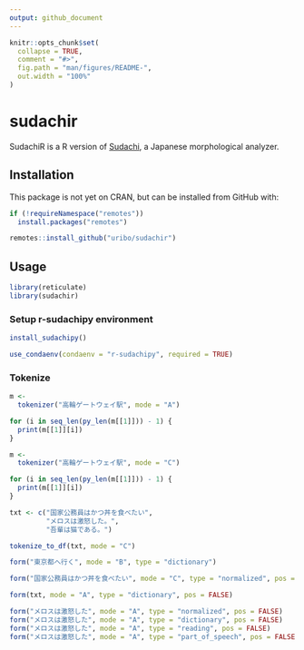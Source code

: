 ```yaml
---
output: github_document
---
```


<!-- README.md is generated from README.Rmd. Please edit that file -->

```r
knitr::opts_chunk$set(
  collapse = TRUE,
  comment = "#>",
  fig.path = "man/figures/README-",
  out.width = "100%"
)
```

# sudachir

SudachiR is a R version of [Sudachi](https://github.com/WorksApplications/Sudachi), a Japanese morphological analyzer.

<!-- badges: start -->
<!-- badges: end -->

## Installation

This package is not yet on CRAN, but can be installed from GitHub with:


``` r
if (!requireNamespace("remotes"))
  install.packages("remotes")

remotes::install_github("uribo/sudachir")
```

## Usage

```r
library(reticulate)
library(sudachir)
```

### Setup r-sudachipy environment

``` r
install_sudachipy()
```

```r
use_condaenv(condaenv = "r-sudachipy", required = TRUE)
```

### Tokenize

```r
m <- 
  tokenizer("高輪ゲートウェイ駅", mode = "A")

for (i in seq_len(py_len(m[[1]])) - 1) {
  print(m[[1]][i])
}

m <- 
  tokenizer("高輪ゲートウェイ駅", mode = "C")

for (i in seq_len(py_len(m[[1]])) - 1) {
  print(m[[1]][i])
}
```


```r
txt <- c("国家公務員はかつ丼を食べたい", 
         "メロスは激怒した。",
         "吾輩は猫である。")

tokenize_to_df(txt, mode = "C")
```


```r
form("東京都へ行く", mode = "B", type = "dictionary")

form("国家公務員はかつ丼を食べたい", mode = "C", type = "normalized", pos = TRUE)

form(txt, mode = "A", type = "dictionary", pos = FALSE)

form("メロスは激怒した", mode = "A", type = "normalized", pos = FALSE)
form("メロスは激怒した", mode = "A", type = "dictionary", pos = FALSE)
form("メロスは激怒した", mode = "A", type = "reading", pos = FALSE)
form("メロスは激怒した", mode = "A", type = "part_of_speech", pos = FALSE)
```
